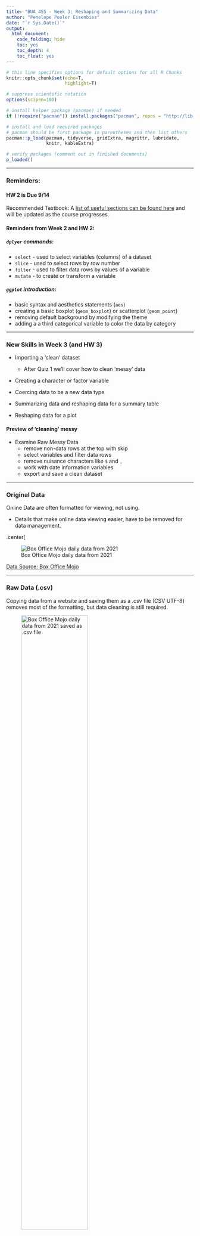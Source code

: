 ```yaml
---
title: "BUA 455 - Week 3: Reshaping and Summarizing Data"
author: "Penelope Pooler Eisenbies"
date: "`r Sys.Date()`"
output: 
  html_document: 
    code_folding: hide
    toc: yes
    toc_depth: 4
    toc_float: yes
---
```



```r

# this line specifies options for default options for all R Chunks
knitr::opts_chunk$set(echo=T, 
                      highlight=T)

# suppress scientific notation
options(scipen=100)

# install helper package (pacman) if needed
if (!require("pacman")) install.packages("pacman", repos = "http://lib.stat.cmu.edu/R/CRAN/")

# install and load required packages
# pacman should be first package in parentheses and then list others
pacman::p_load(pacman, tidyverse, gridExtra, magrittr, lubridate, 
               knitr, kableExtra)

# verify packages (comment out in finished documents)
p_loaded()

```

---

### Reminders:

#### HW 2 is Due 9/14

Recommended Textbook: A [list of useful sections can be found here](https://docs.Google.com/spreadsheets/d/1yhUSJAJQ4VVjVBpiv3_C2D3tQs2SmJjynSq9chqXOwc/edit?usp=sharing) and will be updated as the course progresses.


#### Reminders from Week 2 and HW 2:

##### `dplyer` commands:

- `select`  - used to select variables (columns) of a dataset
- `slice`   - used to select rows by row number
- `filter`  - used to filter data rows by values of a variable
- `mutate`  - to create or transform a variable
  
##### `ggplot` introduction:

- basic syntax and aesthetics statements (`aes`)
- creating a basic boxplot (`geom_boxplot`) or scatterplot (`geom_point`)
- removing default background by modifying the theme
- adding a a third categorical variable to color the data by category
  
---

### New Skills in Week 3 (and HW 3)

- Importing a 'clean' dataset
    - After Quiz 1 we'll cover how to clean 'messy' data 

- Creating a character or factor variable
  
- Coercing data to be a new data type
  
- Summarizing data and reshaping data for a summary table
  
- Reshaping data for a plot

  
#### Preview of 'cleaning' messy

- Examine Raw Messy Data
   - remove non-data rows at the top with skip
   - select variables and filter data rows
   - remove nuisance characters like `$` and `,`
   - work with date information variables
   - export and save a clean dataset

---

### Original Data

Online Data are often formatted for viewing, not using.

- Details that make online data viewing easier, have to be removed for data management.

.center[

![Box Office Mojo daily data from 2021](bom21_screenshot.png)



[Data Source: Box Office Mojo](https://www.boxofficemojo.com/daily/2021/?view=year)

---

### Raw Data (.csv)

Copying data from a website and saving them as a .csv file (CSV UTF-8) removes most of the formatting, but data cleaning is still required.

![Box Office Mojo daily data from 2021 saved as .csv file](bom21_rawdata_screenshot.png){height=65%}

---

### Import, Select, Filter

- `read_csv` imports the raw data and skips the first 11 rows (above the variable names).

- `filter` is used to filter out rows that don't contain data

- `select` is used to select only the variables we need

- `rename` (new command) is used to make the variable names easier to work with

- `head` is one of many options for examining the data

```r

bom21 <- read_csv("box_office_mojo_2021.csv", skip=11, show_col_types = FALSE) |>
  filter(!is.na(Day)) |>
  select(Date, `Top 10 Gross`, Gross, Releases, `#1 Release`) |>
  rename(date=Date, top10gross = `Top 10 Gross`, 
         num_releases=Releases, num1gross=Gross, num1 = `#1 Release`) 
head(bom21)

```

---

### Clean Numeric Data

- The two **Gross** variables both contained `$` and `,` symbols that were removed with `gsub`.

- Each variable was then converted to numeric with `as.numeric`.

```r
bom21 <- bom21 |>
  mutate(top10gross = gsub(x=top10gross, pattern="$", replacement="", fixed=T),
         top10gross = gsub(x=top10gross, pattern=",", replacement="", fixed=T) |> 
           as.numeric(),
         
         num1gross = gsub(x=num1gross, pattern="$", replacement="", fixed=T),
         num1gross = gsub(x=num1gross, pattern=",", replacement="", fixed=T) |> 
           as.numeric())
head(bom21)
```

---
### Date Variables

- Dealing with date variables used to be much more difficult (prior to `lubridate` package).

   - Dates are still troublesome in most other software
   
- Below we create a date variable from the provided character variable, create other variables, examine data and export the dataset.

```r
bom21 <- bom21 |>
  mutate(date = dmy(paste(date,"-","2021")), # year is required so we paste it (add it as text) to each date
         month = month(date, label=T, abbr=T),
         day = wday(date, label=T, abbr=T),
         quart = quarter(date)) |>
  select(date, month, day, quart, top10gross:num1) |>  # select and reorder variables
  glimpse() |>                                         # examine data
  write_csv("Box_Office_Mojo_Week3_HW3.csv")           # export using write_csv
```

---

### Importing Clean Data

- `read_csv`  is used in this class 

- External datasets should be saved as `.csv` files to your `code_data_output` folder

  - There are many CSV file options.  
  
  -  Select **CSV UTF-8** when saving Excel datasets as `.csv` files.

- `show_col_types=F` suppresses the output message from importing data

  - This option will be required when you create a dashboard.
  
```r
mojo_21 <- read_csv("Box_Office_Mojo_Week3_HW3.csv", show_col_types=F) |>
  glimpse(width=60)

```


---

### Week 3 In-class Exercises (TP L5 - Q1)

***TurningPoint Session ID: bua455s22***

Notice that in the prior chunk, we use the command `read_csv`

**True or False:** 

`read_csv` and `read.csv` are the same and can be used interchangeably to import data.

**Hint** Two ways to determine this:

1. R help: In console type ?read_csv and/or type ?read.csv and look through documentation

2. Google **R read_csv and read.csv**

<br>

**Note:** R help files are sometimes hard to decipher and **Googling** often requires time an effort but both are essential to learning to code and manage data independently.

---

### Categorical Data Management

This data set is **ALMOST** ready to work with BUT there are few tasks we will cover:

- select all variables in dataset EXCEPT **`num1`** (name of number 1 movie)

  - We will work with text (character) variables after Quiz 1

- Convert `month` to an ordinal factor, `monthF`

- Convert `day` (of the week) to an ordinal factor, `wkdayF`, with Monday as 1st Day 

   - Change `wkdayF` labels to be `M, T, W, Th, F, Sa, Su`

- Convert quart (Quarter) to an ordinal factor with text labels (HW 3)

<br>

In HW Assignment 3:

- You will create a factor variable **`quartF`** with 

   - levels:  1,2,3,4

   - labels: "1st Qtr", "2nd Qtr", "3rd Qtr", "4th Qtr" 
   
- Create a publication quality table showing data by week day and quarter.

---

### Exclude `num1`

Recall that we use `!` to exclude a variable or filter out observations

```r

mojo_21_mod <- mojo_21 |>            # save as new dataset 
  select(!num1) |>                   # excludes text variable num1 #<<
  glimpse()

```


---

### Create factor variables

The `factor` command is used with `mutate` to create **TWO** factor variables
- `levels` option specifies **order**
- `labels` option specifies **appearance of values** 

```r
mojo_21_mod <- mojo_21_mod |> 
  mutate(monthF = factor(month,     
                         levels=c("Jan", "Feb", "Mar", "Apr", "May", "Jun",
                                  "Jul", "Aug", "Sep", "Oct", "Nov", "Dec")),
         wkdayF = factor(day,     
                         levels=c("Mon", "Tue", "Wed", "Thu", "Fri", "Sat", "Sun"),
                         labels= c("M", "T", "W", "Th", "F", "Sa", "Su"))) |>
  glimpse()

```

]

---

### Examine New Factor Variables

We can use `unique` or `summary` to examine the new variables `monthF` and `wkdayF`

- `unique` lists the levels (categories) in the specified order

- `summary` of a factor variable shows the number of observations in level (category)


```r

mojo_21_mod |> pull(monthF) |> unique()
mojo_21_mod |> pull(wkdayF) |> unique()
mojo_21_mod |> select(month, monthF, day, wkdayF) |> summary()

```

---

##3 Numerical Data Management

- The `mutate` command can contain many separate statements.

- **Good practice:** Subdivide data management tasks into multiple chunks so that each chunk is easily understood

In the next chunk we will:

- **modify `top10gross` and `num1gross`**

  - We divide these variables by `1000000` and `round` them for presentation purposes

- **create a percent variable** that reflects the percent of top 10 gross that was earned by number 1 film (HW 3)

   - This value will be rounded to 2 decimal places

   - Within `mutate` command (with piping): `pctnum1 = (num1gross/top10gross * 100) |> round(2)`
     
- **convert `num_releases` to an integer (HW 3)**
     
  - If data are discrete (countable), the data type should be integer
  
  - When doing a simple conversion, it is okay to overwrite original variable.
  
  - Within `mutate` command: `num_releases = as.integer(num_releases)`

---

### R code for Numerical Data Management

**Note:** Variables are rounded to two decimal values by using piping and `round(2)`

```r
mojo_21_mod <- mojo_21_mod |>
  mutate(top10grossM = (top10gross/1000000) |> round(2),  # change scale and round
         
         num1grossM = (num1gross/1000000) |> round(2),
         
         num1pct = (num1gross/top10gross * 100) |> round(2), # create rounded pct var
         
         num_releases = as.integer(num_releases)) |> # converts num_releases to integer 
  
  select(date, monthF, wkdayF, quart, num_releases, num1gross, num1grossM, 
         top10gross, top10grossM, num1pct)

head(mojo_21_mod)
```

---

class: middle

### Week 3 In-class Exercises (TP L5 - Q2)

***TurningPoint Session ID: bua455s22***

**This is BB Question 2 in HW 3**

The correct command used to convert a numeric variable to an integer variable is

`____()`.

When you **`glimpse`** the data after Part 2 (Chunk 3) in HW 3, the type for the **`num_releases`** variable is shown as 

`<____>` instead of ***`<dbl>`***.


---

### Summarizing Data

- We will summarize data and then reshape it for a summary table.

  - R commands `group_by` and `summarize` allow us to summarize the data by category

- When summarizing data, it is easier to select the variables you want first.

- Plan what you want to do

```r

mojo_21_smry <- mojo_21_mod |>
  select(monthF, wkdayF, top10grossM) |>
  group_by(monthF, wkdayF) |>
  summarize(avg_top10gross = mean(top10grossM, na.rm=T),
            mdn_top10gross = median(top10grossM, na.rm=T)) |>
  glimpse()

```


---


### Reshape Data using `pivot_wider`

- A common task in data management is reshaping data

- Dislay data tables must be compact for presentation

```r
mojo_21_wide <- mojo_21_smry |>
  pivot_wider(id_col=monthF, names_from=wkdayF, values_from=mdn_top10gross) |>
  rename(Month = monthF)
head(mojo_21_wide)
```


---

### Creating Tables for Presentation

Below are two options for for displaying a small dataset in tabular formats.


- **Note:** Appearance of default kable tables differs for slides, word documents, and html files

#### Basic Table with `kable` 

```r

mojo_21_fall_wknd <- mojo_21_wide |>
  select(Month, F, Sa, Su) |> 
  filter(Month %in% c("Sep", "Oct", 
                      "Nov", "Dec"))
mojo_21_fall_wknd |>
  kable()
```


#### `kable` Table with styling

```r
mojo_21_fall_wknd |>
 kable(align="lccc", 
       caption="Median Fall `21 Top 10 Weekend Gross") |>
  kable_styling(full_width = F)

```


---

### Reshaping Data using `pivot_longer`

- The longer data format is often needed for efficient data visualization

.pull-left[
#### `pivot_longer` R code

```r
mojo_21_long <- mojo_21_wide |>
  pivot_longer(cols=M:Su, names_to="Day", 
               values_to="med_top10gross") 
head(mojo_21_long, 10)
```


#### basic `geom_bar` barplot R code

```r
(mojo_barplot <- mojo_21_long |> ggplot() + 
  geom_bar(aes(x=Month, y=med_top10gross, fill=Day), 
           stat="identity"))
```

---

### Stacked Barplot

```r
mojo_21_long <- mojo_21_long |> # Day converted to factor to specify order
  mutate(Day = factor(Day, levels=c("M", "T", "W", "Th", "F", "Sa", "Su")))
(mojo_barplot <- mojo_21_long |> 
  ggplot() + 
  geom_bar(aes(x=Month, y=med_top10gross, fill=Day), stat="identity") + 
  theme_classic())
```

---

### Side-by-side Barplot

```r
(mojo_barplot <- mojo_21_long |>
  ggplot() + 
  geom_bar(aes(x=Month, y=med_top10gross, fill=Day), 
           stat="identity", position="dodge") + 
  theme_classic())
```

---

### Labels Formatted

Now we can add on to the plot which is a saved object in the Global Environment

```r
(mojo_barplot <- mojo_barplot +
  theme(legend.position ="bottom") +
  guides(fill = guide_legend(nrow = 1)) +
  labs(x="", y="Median Daily Gross ($M)",
       title = "Median Daily Gross of Top 10 Films by Month and Day of Week",
       caption = "Data Source: www.boxofficemojo.com"))
```

---

### Spectral Palette with Text Resized

```r
(mojo_barplot <- mojo_barplot + 
    scale_fill_brewer(palette = "Spectral") +
    theme(plot.title = element_text(size = 20),
        axis.title = element_text(size=18),
        axis.text = element_text(size=15),
        plot.caption = element_text(size = 10),
        legend.text = element_text(size = 12),
        plot.background = element_rect(colour = "darkgrey", fill=NA, size=2)))
```

---

class: middle

### Week 3 In-class Exercises (TP L5 - Q3)

***TurningPoint Session ID: bua455s22***

**This is part of BB Question 5 in HW 3**

If you want a grouped barplot with **side-by-side bars**, what is the correct option to include in the **`geom_bar`** statement?

**[Here is some additional information about geom_bar barplots.](https://ggplot2.tidyverse.org/reference/geom_bar.html)** 

---

### `pivot_longer` for Line Plots and Areas Plots

- An alternative to summarizing the data is to show the data as a time series.

  - Two ways to do this are a **line plot** or an **area plot**

  - These plots are an effective data management and presentation tool.

- To make a line plot with multiple variables, we use pivot_longer to reshape the data.

```r
mojo_21_line_area <- mojo_21_mod |>
  select(date, top10grossM, num1grossM) |>                  # select variables
  rename(`Top 10` = top10grossM, `No. 1` = num1grossM) |>   # rename for plot
  pivot_longer(cols=`Top 10`:`No. 1`,                       # reshape data  
               names_to = "type", values_to = "grossM") |>
  mutate(type=factor(type, levels=c("Top 10", "No. 1")))    # convert type of gross to a factor
head(mojo_21_line_area, 4)

```

---

### Line Plot

```r
(line_plt <- mojo_21_line_area |>
  ggplot() + 
  geom_line(aes(x=date, y=grossM, color=type), size=1) + # two lines created #<<
  theme_classic())
```


---

### Labels & Colors Formatted

```r
(line_plt <- line_plt + 
  theme(legend.position="bottom") +                    # legend at bottom #<<
  scale_color_manual(values=c("blue", "lightblue")) +  # specify colors   #<<
  labs(x="Date", y = "Gross ($Mill)", color="",
       title="Top 10 and No. 1 Movie Gross by Date", 
       subtitle="Jan. 1, 2021 - Dec. 31, 2021",
       caption="Data Source:www.boxoffice.mojo.com"))
```

---

### Resize Text

```r
(line_plt <- line_plt +
  theme(plot.title = element_text(size = 20),
        axis.title = element_text(size=18),
        axis.text = element_text(size=15),
        plot.caption = element_text(size = 10),
        legend.text = element_text(size = 12),
        plot.background = element_rect(colour = "darkgrey", fill=NA, size=2)))
```

---

### Complete Area Plot Code

Change `geom_line` to `geom_area` and `color` to `fill`

```r
(area_plt <- mojo_21_line_area |>
  ggplot() + 
  geom_area(aes(x=date, y=grossM, fill=type), size=1) + # changed to geom_area and color to fill #<<
  theme_classic() + 
  theme(legend.position="bottom") +                    
  scale_fill_manual(values=c("blue", "lightblue")) +    # changed color to fill   #<<
  labs(x="Date", y = "Gross ($Mill)", color="",
       title="Top 10 and No. 1 Movie Gross by Date", 
       subtitle="Jan. 1, 2021 - Dec. 31, 2021",
       caption="Data Source:www.boxoffice.mojo.com") + 
    theme(plot.title = element_text(size = 20),
        axis.title = element_text(size=18),
        axis.text = element_text(size=15),
        plot.caption = element_text(size = 10),
        legend.text = element_text(size = 12),
        plot.background = element_rect(colour = "darkgrey", fill=NA, size=2)))
```

---

### Week 3 In-class Exercises (L6 - Q1)

***NOT ON TurningPoint***

**Practice:**

- Running chunks and exporting a table.

- **Preview for 1 Question in Quiz 1 where you will:** 
  - Select variables from a provided dataset
  - Group and summarize data
  - Export a summary table as a .csv file and submit it.

**Instructions:** 

1. Save Week 3 R project to your computer 
2. Open this project by clicking on .Rproj file
3. Open .Rmd file within open R project.
4. Run all chunks above this exercise
5. Modify the following chunk below to:  
    i. Round all values in columns 2-4 of `mojo_21_fall_wknd` to 1 decimal place using `round`.  
    ii. Export `mojo_21_fall_wknd` as a `.csv` file with your name.  
6. Submit this .csv file with your name in the [Week 3 In-class Exercise on Blackboard](https://blackboard.syracuse.edu/webapps/blackboard/content/listContentEditable.jsp?content_id=_8223268_1&course_id=_475626_1&mode=reset) 

**NOTE:** This counts as part of your in-class participation for the Week 3 lectures and due by Friday at midnight.

---

### R Code Chunk for In-class Exercise (L6 - Q1)

0. Optional Remove `, eval=F` from chunk header. This will allow code in chunk to run when it is rendered.

1. Remove the `#` and complete `round` command to round numeric columns (columns 2 - 4) to 1 decimal place.

2. Choose EITHER of the `write_csv` commands and edit it so dataset will be exported to `code_data_output` folder with your name.

3. Delete `write_csv` command you don't edit or put `#` symbols in front of it.

4. Submit `.csv file` with your name


```r

# examine data with glimpse
mojo_21_fall_wknd |> glimpse()

# rounding columns 2, 3 and 4 only
# mojo_21_fall_wknd[,2:4] <- round()
  
# export summary dataset using write_csv without piping
write_csv(mojo_21_fall_wknd, "Movie_Gross_Fall_2021_Weekends_FirstName_Last_Name.csv")

# export summary dataset using write_csv with piping
mojo_21_fall_wknd |>
  write_csv("Movie_Gross_Fall_2021_Weekends_FirstName_Last_Name.csv")

```

---

class: middle

### Week 3 In-class Exercises (L6 - Q2)

***NOT ON TurningPoint***

If all the columns in a dataset are numeric, you can round the whole dataset at once with the command `round(<name of dataset>)`.

Why wouldn't that work for the dataset in the previous exercise, `mojo_21_fall_wknd`?

<br>

Hint: To answer this question, you are encourage to 

- try running the command `round(mojo_21_fall_wknd)` 

- examine the data using `glimpse` 

---

class: middle

### Week 3 In-class Exercises (TP L6 - Q3)

***TurningPoint Session ID: bua455s22***

Which of the following commands should **NOT** be used within a `mutate` command or a `summarize` command?
  
- `as.integer`

- `factor`

- `mean`

- `filter`

---

### HW 3 Introduction

#### Purpose

This assignment will give you experience with:

- Creating an R Project Directory and a code_data_output folder (Review)

- Creating, saving, using an R Markdown file (Review)

- Importing data

- Knitting an R Markdown file to create an word document (Review)

- Creating a README file (Review)

- Using the dplyr commands along with commands to reshape and summarize data

- Creating plots with some formatting

---

class: middle

In HW 3, you will group the data by quarter and week day. This is Part 4 of HW 3 and is very similar to the group_by and summarize code covered in Lecture 5.

### Week 3 In-class Exercises (TP L6 - Q4)

***TurningPoint Session ID: bua455s22***

**This is BB Question 3 in HW 3**

Your grouped and summarized dataset, **`mojo_qtr_smry`**, has

`____` rows and

`____` columns

`____` summary numeric variables

---
### **Key Points from Week 3**

**Summarizing Data by Group**

- Use `group_by` to specify grouping variables

- Followed by `summarize`

   - Within summarize specify type:
   
   - .e.g. `mean`, `meadian`, `max`, etc.
   
<br>

**Reshaping Data for Different Purposes**

- `pivot_wider` is useful for display tables

- `pivot_longer` is useful for plots

<br>

**Plotting Data**

- grouped barplots (stacked and side-by-side)

- line plots and area plots

<br>

**You may submit an 'Engagement Question or Comment' about Week 3 lectures until Thursday, 9/15, at midnight on Blackboard.**

